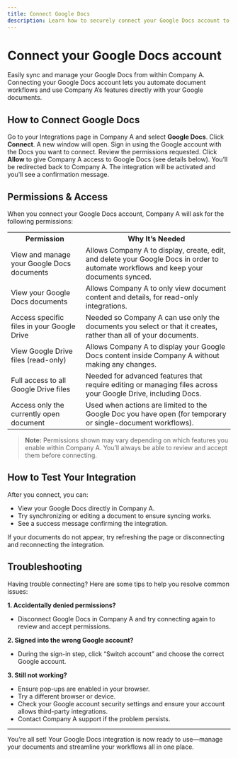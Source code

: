```yaml
---
title: Connect Google Docs
description: Learn how to securely connect your Google Docs account to your Company A account. Set up in minutes, review permissions, and start syncing documents.
---
```



# Connect your Google Docs account

Easily sync and manage your Google Docs from within Company A. Connecting your Google Docs account lets you automate document workflows and use Company A’s features directly with your Google documents.

## How to Connect Google Docs

<Steps>
  <Step title="Start Integration">
    Go to your Integrations page in Company A and select <strong>Google Docs</strong>. Click <strong>Connect</strong>.
  </Step>
  <Step title="Sign in to Google">
    A new window will open. Sign in using the Google account with the Docs you want to connect.
  </Step>
  <Step title="Approve Permissions">
    Review the permissions requested. Click <strong>Allow</strong> to give Company A access to Google Docs (see details below).
  </Step>
  <Step title="Finish Setup">
    You’ll be redirected back to Company A. The integration will be activated and you’ll see a confirmation message.
  </Step>
</Steps>

## Permissions & Access

When you connect your Google Docs account, Company A will ask for the following permissions:

<Table>
  <tr>
    <th>Permission</th>
    <th>Why It’s Needed</th>
  </tr>
  <tr>
    <td>View and manage your Google Docs documents</td>
    <td>Allows Company A to display, create, edit, and delete your Google Docs in order to automate workflows and keep your documents synced.</td>
  </tr>
  <tr>
    <td>View your Google Docs documents</td>
    <td>Allows Company A to only view document content and details, for read-only integrations.</td>
  </tr>
  <tr>
    <td>Access specific files in your Google Drive</td>
    <td>Needed so Company A can use only the documents you select or that it creates, rather than all of your documents.</td>
  </tr>
  <tr>
    <td>View Google Drive files (read-only)</td>
    <td>Allows Company A to display your Google Docs content inside Company A without making any changes.</td>
  </tr>
  <tr>
    <td>Full access to all Google Drive files</td>
    <td>Needed for advanced features that require editing or managing files across your Google Drive, including Docs.</td>
  </tr>
  <tr>
    <td>Access only the currently open document</td>
    <td>Used when actions are limited to the Google Doc you have open (for temporary or single-document workflows).</td>
  </tr>
</Table>

> **Note:** Permissions shown may vary depending on which features you enable within Company A. You’ll always be able to review and accept them before connecting.

## How to Test Your Integration

After you connect, you can:
- View your Google Docs directly in Company A.
- Try synchronizing or editing a document to ensure syncing works.
- See a success message confirming the integration.

<Alert type="info">
If your documents do not appear, try refreshing the page or disconnecting and reconnecting the integration.
</Alert>

## Troubleshooting

<Alert type="warning">
Having trouble connecting? Here are some tips to help you resolve common issues:
</Alert>

**1. Accidentally denied permissions?**
- Disconnect Google Docs in Company A and try connecting again to review and accept permissions.

**2. Signed into the wrong Google account?**
- During the sign-in step, click “Switch account” and choose the correct Google account.

**3. Still not working?**
- Ensure pop-ups are enabled in your browser.
- Try a different browser or device.
- Check your Google account security settings and ensure your account allows third-party integrations.
- Contact Company A support if the problem persists.

---

You’re all set! Your Google Docs integration is now ready to use—manage your documents and streamline your workflows all in one place.